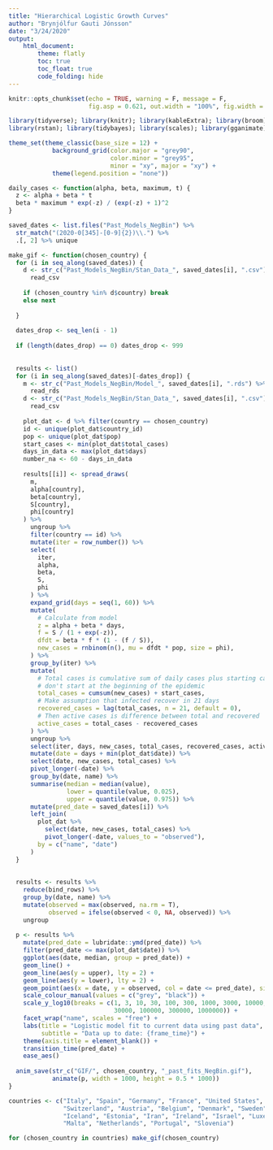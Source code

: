 ```yaml
---
title: "Hierarchical Logistic Growth Curves"
author: "Brynjólfur Gauti Jónsson"
date: "3/24/2020"
output: 
    html_document:
        theme: flatly
        toc: true
        toc_float: true
        code_folding: hide
---
```


```r
knitr::opts_chunk$set(echo = TRUE, warning = F, message = F, 
                      fig.asp = 0.621, out.width = "100%", fig.width = 8)
```

```r
library(tidyverse); library(knitr); library(kableExtra); library(broom); library(cowplot); 
library(rstan); library(tidybayes); library(scales); library(gganimate)

theme_set(theme_classic(base_size = 12) + 
            background_grid(color.major = "grey90", 
                            color.minor = "grey95", 
                            minor = "xy", major = "xy") +
            theme(legend.position = "none"))

daily_cases <- function(alpha, beta, maximum, t) {
  z <- alpha + beta * t
  beta * maximum * exp(-z) / (exp(-z) + 1)^2
}

saved_dates <- list.files("Past_Models_NegBin") %>% 
  str_match("(2020-0[345]-[0-9]{2})\\.") %>% 
  .[, 2] %>% unique
```


```r
make_gif <- function(chosen_country) {
  for (i in seq_along(saved_dates)) {
    d <- str_c("Past_Models_NegBin/Stan_Data_", saved_dates[i], ".csv") %>% 
      read_csv
    
    if (chosen_country %in% d$country) break
    else next
    
  }
  
  dates_drop <- seq_len(i - 1)
  
  if (length(dates_drop) == 0) dates_drop <- 999
  
  
  results <- list()
  for (i in seq_along(saved_dates)[-dates_drop]) {
    m <- str_c("Past_Models_NegBin/Model_", saved_dates[i], ".rds") %>% 
      read_rds
    d <- str_c("Past_Models_NegBin/Stan_Data_", saved_dates[i], ".csv") %>% 
      read_csv
    
    plot_dat <- d %>% filter(country == chosen_country)
    id <- unique(plot_dat$country_id)
    pop <- unique(plot_dat$pop)
    start_cases <- min(plot_dat$total_cases)
    days_in_data <- max(plot_dat$days)
    number_na <- 60 - days_in_data
    
    results[[i]] <- spread_draws(
      m, 
      alpha[country], 
      beta[country], 
      S[country],
      phi[country]
    ) %>% 
      ungroup %>% 
      filter(country == id) %>% 
      mutate(iter = row_number()) %>% 
      select(
        iter, 
        alpha, 
        beta, 
        S,
        phi
      ) %>% 
      expand_grid(days = seq(1, 60)) %>% 
      mutate(
        # Calculate from model
        z = alpha + beta * days,
        f = S / (1 + exp(-z)),
        dfdt = beta * f * (1 - (f / S)),
        new_cases = rnbinom(n(), mu = dfdt * pop, size = phi),
      ) %>% 
      group_by(iter) %>% 
      mutate(
        # Total cases is cumulative sum of daily cases plus starting cases since we
        # don't start at the beginning of the epidemic
        total_cases = cumsum(new_cases) + start_cases,
        # Make assumption that infected recover in 21 days
        recovered_cases = lag(total_cases, n = 21, default = 0),
        # Then active cases is difference between total and recovered
        active_cases = total_cases - recovered_cases
      ) %>%  
      ungroup %>% 
      select(iter, days, new_cases, total_cases, recovered_cases, active_cases) %>% 
      mutate(date = days + min(plot_dat$date)) %>% 
      select(date, new_cases, total_cases) %>% 
      pivot_longer(-date) %>% 
      group_by(date, name) %>% 
      summarise(median = median(value),
                lower = quantile(value, 0.025),
                upper = quantile(value, 0.975)) %>% 
      mutate(pred_date = saved_dates[i]) %>% 
      left_join(
        plot_dat %>% 
          select(date, new_cases, total_cases) %>% 
          pivot_longer(-date, values_to = "observed"),
        by = c("name", "date")
      )
  }
  
  
  results <- results %>% 
    reduce(bind_rows) %>% 
    group_by(date, name) %>% 
    mutate(observed = max(observed, na.rm = T),
           observed = ifelse(observed < 0, NA, observed)) %>% 
    ungroup
  
  p <- results %>% 
    mutate(pred_date = lubridate::ymd(pred_date)) %>% 
    filter(pred_date <= max(plot_dat$date)) %>% 
    ggplot(aes(date, median, group = pred_date)) +
    geom_line() +
    geom_line(aes(y = upper), lty = 2) +
    geom_line(aes(y = lower), lty = 2) +
    geom_point(aes(x = date, y = observed, col = date <= pred_date), size = 3) +
    scale_colour_manual(values = c("grey", "black")) +
    scale_y_log10(breaks = c(1, 3, 10, 30, 100, 300, 1000, 3000, 10000,
                             30000, 100000, 300000, 1000000)) +
    facet_wrap("name", scales = "free") +
    labs(title = "Logistic model fit to current data using past data",
         subtitle = "Data up to date: {frame_time}") +
    theme(axis.title = element_blank()) +
    transition_time(pred_date) +
    ease_aes()
  
  anim_save(str_c("GIF/", chosen_country, "_past_fits_NegBin.gif"), 
            animate(p, width = 1000, height = 0.5 * 1000))
}
```


```r
countries <- c("Italy", "Spain", "Germany", "France", "United States", "United Kingdom",
               "Switzerland", "Austria", "Belgium", "Denmark", "Sweden", "Finland", "Norway",
               "Iceland", "Estonia", "Iran", "Ireland", "Israel", "Luxembourg",
               "Malta", "Netherlands", "Portugal", "Slovenia")

for (chosen_country in countries) make_gif(chosen_country)
```

```r

```

